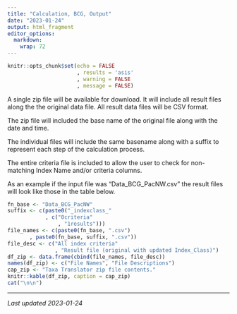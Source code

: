 ```yaml
---
title: "Calculation, BCG, Output"
date: "2023-01-24"
output: html_fragment
editor_options: 
  markdown: 
    wrap: 72
---
```


```r
knitr::opts_chunk$set(echo = FALSE
                      , results = 'asis'
                      , warning = FALSE
                      , message = FALSE)
```

A single zip file will be available for download.  It will include all result
files along the the original data file.  All result data files will be CSV 
format.

The zip file will included the base name of the original file along with the 
date and time.

The individual files will include the same basename along with a suffix to 
represent each step of the calculation process.

The entire criteria file is included to allow the user to check for non-matching
Index Name and/or criteria columns.

As an example if the input file was "Data_BCG_PacNW.csv" the result files will
look like those in the table below.

```r
fn_base <- "Data_BCG_PacNW"
suffix <- c(paste0("_indexclass_"
            , c("0criteria"
                , "1results")))
file_names <- c(paste0(fn_base, ".csv")
       , paste0(fn_base, suffix, ".csv"))
file_desc <- c("All index criteria"
               , "Result file (original with updated Index_Class)") 
df_zip <- data.frame(cbind(file_names, file_desc))
names(df_zip) <- c("File Names", "File Descriptions")
cap_zip <- "Taxa Translator zip file contents."
knitr::kable(df_zip, caption = cap_zip)
cat("\n\n")
```

---

*Last updated 2023-01-24*
